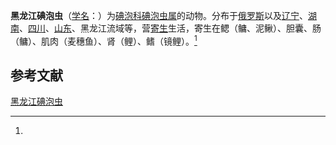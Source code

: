 {{Speciesbox
| name = 黑龙江碘泡虫
| status = 
| status_system = 
| image = 
| genus = Myxobolus
| species = amurensis
| authority = (Achmerov, 1956)<ref name='id9488'>{{cite web| url =http://www.bioinfo.cn/db05/BjdwSpecies.php?action=view&id=9488| title =黑龙江碘泡虫| work =《中国动物物种编目数据库》| publisher =中国科学院微生物研究所| author =中国科学院动物研究所| accessdate =2009-04-16| deadurl =yes| archiveurl =https://web.archive.org/web/20160305035805/http://www.bioinfo.cn/db05/BjdwSpecies.php?action=view&id=9488| archivedate =2016-03-05}}</ref>
}}

'''黑龙江碘泡虫'''（[[学名|学名]]：{{lang|la|''Myxobolus amurensis''}}）为[[碘泡科|碘泡科]][[碘泡虫属|碘泡虫属]]的动物。分布于[[俄罗斯|俄罗斯]]以及[[辽宁|辽宁]]、[[湖南|湖南]]、[[四川|四川]]、[[山东|山东]]、黑龙江流域等，营[[寄生|寄生]]生活，寄生在鳃（鳙、泥鳅）、胆囊、肠（鳙）、肌肉（麦穗鱼）、肾（鲤）、鳍（镜鲤）。<ref name='id9488'/>

== 参考文献 ==
{{reflist}}

{{Wikispecies|Myxobolus amurensis}}

[[Category:碘泡虫属|黑龙江碘泡虫]]


{{Cnidarian-stub}}